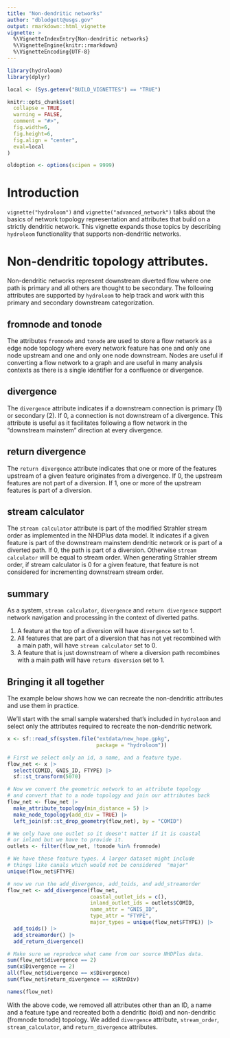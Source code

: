 ---
title: "Non-dendritic networks"
author: "dblodgett@usgs.gov"
output: rmarkdown::html_vignette
vignette: >
  %\VignetteIndexEntry{Non-dendritic networks}
  %\VignetteEngine{knitr::rmarkdown}
  %\VignetteEncoding{UTF-8}
---

```{r setup, include = FALSE}
library(hydroloom)
library(dplyr)

local <- (Sys.getenv("BUILD_VIGNETTES") == "TRUE")

knitr::opts_chunk$set(
  collapse = TRUE,
  warning = FALSE,
  comment = "#>",
  fig.width=6,
  fig.height=6,
  fig.align = "center",
  eval=local
)

oldoption <- options(scipen = 9999)

```

# Introduction 

`vignette("hydroloom")` and `vignette("advanced_network")` talks about the basics of network topology representation and attributes that build on a strictly dendritic network. This vignette expands those topics by describing `hydroloom` functionality that supports non-dendritic networks.

# Non-dendritic topology attributes. 

Non-dendritic networks represent downstream diverted flow where one path is primary and all others are thought to be secondary. The following attributes are supported by `hydroloom` to help track and work with this primary and secondary downstream categorization.

## fromnode and tonode

The attributes `fromnode` and `tonode` are used to store a flow network as a edge node topology where every network feature has one and only one node upstream and one and only one node downstream. Nodes are useful if converting a flow network to a graph and are useful in many analysis contexts as there is a single identifier for a confluence or divergence.

## divergence

The `divergence` attribute indicates if a downstream connection is primary (1) or secondary (2). If 0, a connection is not downstream of a divergence. This attribute is useful as it facilitates following a flow network in the "downstream mainstem" direction at every divergence.

## return divergence

The `return divergence` attribute indicates that one or more of the features upstream of a given feature originates from a divergence.  If 0, the upstream features are not part of a diversion. If 1, one or more of the upstream features is part of a diversion. 

## stream calculator

The `stream calculator` attribute is part of the modified Strahler stream order as implemented in the NHDPlus data model. It indicates if a given feature is part of the downstream mainstem dendritic network or is part of a diverted path. If 0, the path is part of a diversion. Otherwise `stream calculator` will be equal to stream order. When generating Strahler stream order, if stream calculator is 0 for a given feature, that feature is not considered for incrementing downstream stream order.  

## summary

As a system, `stream calculator`, `divergence` and `return divergence` support network navigation and processing in the context of diverted paths.

1. A feature at the top of a diversion will have `divergence` set to 1.
1. All features that are part of a diversion that has not yet recombined with a main path, will have `stream calculator` set to 0.
1. A feature that is just downstream of where a diversion path recombines with a main path will have `return diversion` set to 1. 

## Bringing it all together

The example below shows how we can recreate the non-dendritic attributes and use them in practice.

We'll start with the small sample watershed that's included in `hydroloom` and select only the attributes required to recreate the non-dendritic network.  

```{r} 

x <- sf::read_sf(system.file("extdata/new_hope.gpkg", 
                             package = "hydroloom"))

# First we select only an id, a name, and a feature type.
flow_net <- x |>
  select(COMID, GNIS_ID, FTYPE) |>
  sf::st_transform(5070)

# Now we convert the geometric network to an attribute topology
# and convert that to a node topology and join our attributes back
flow_net <- flow_net |>
  make_attribute_topology(min_distance = 5) |>
  make_node_topology(add_div = TRUE) |>
  left_join(sf::st_drop_geometry(flow_net), by = "COMID")

# We only have one outlet so it doesn't matter if it is coastal
# or inland but we have to provide it.
outlets <- filter(flow_net, !tonode %in% fromnode)

# We have these feature types. A larger dataset might include 
# things like canals which would not be considered  "major"
unique(flow_net$FTYPE)

# now we run the add_divergence, add_toids, and add_streamorder
flow_net <- add_divergence(flow_net, 
                           coastal_outlet_ids = c(), 
                           inland_outlet_ids = outlets$COMID, 
                           name_attr = "GNIS_ID", 
                           type_attr = "FTYPE", 
                           major_types = unique(flow_net$FTYPE)) |>
  add_toids() |>
  add_streamorder() |>
  add_return_divergence()

# Make sure we reproduce what came from our source NHDPlus data.
sum(flow_net$divergence == 2)
sum(x$Divergence == 2)
all(flow_net$divergence == x$Divergence)
sum(flow_net$return_divergence == x$RtnDiv)

names(flow_net)

```
With the above code, we removed all attributes other than an ID, a name and a feature type and recreated both a dendritic (toid) and non-dendritic (fromnode tonode) topology. We added `divergence` attribute, `stream_order`, `stream_calculator`, and `return_divergence` attributes.
